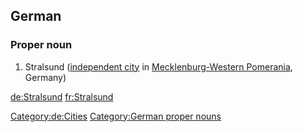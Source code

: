==German==
{{wikipedia}}
{{wikipedia|lang=de}}

===Proper noun===
{{head|de|proper nouns}}
# Stralsund ([[independent city]] in [[Mecklenburg-Western Pomerania]], Germany)
[[Category:de:Cities]]
[[Category:German proper nouns]]

[[de:Stralsund]]
[[fr:Stralsund]]